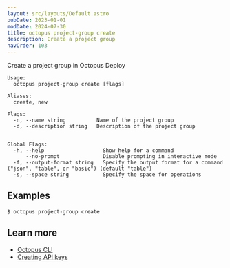 ```yaml
---
layout: src/layouts/Default.astro
pubDate: 2023-01-01
modDate: 2024-07-30
title: octopus project-group create
description: Create a project group
navOrder: 103
---
```


Create a project group in Octopus Deploy

```
Usage:
  octopus project-group create [flags]

Aliases:
  create, new

Flags:
  -n, --name string          Name of the project group
  -d, --description string   Description of the project group


Global Flags:
  -h, --help                   Show help for a command
      --no-prompt              Disable prompting in interactive mode
  -f, --output-format string   Specify the output format for a command ("json", "table", or "basic") (default "table")
  -s, --space string           Specify the space for operations

```

## Examples

<SamplesInstance />

```
$ octopus project-group create

```

## Learn more

- [Octopus CLI](/docs/octopus-rest-api/cli)
- [Creating API keys](/docs/octopus-rest-api/how-to-create-an-api-key)